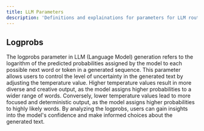 ```yaml
---
title: LLM Parameters
description: 'Definitions and explainations for parameters for LLM router API'
---
```


## Logprobs

The logprobs parameter in LLM (Language Model) generation refers to the logarithm of the predicted probabilities assigned by the model to each possible next word or token in a generated sequence. This parameter allows users to control the level of uncertainty in the generated text by adjusting the temperature value. Higher temperature values result in more diverse and creative output, as the model assigns higher probabilities to a wider range of words. Conversely, lower temperature values lead to more focused and deterministic output, as the model assigns higher probabilities to highly likely words. By analyzing the logprobs, users can gain insights into the model's confidence and make informed choices about the generated text.
